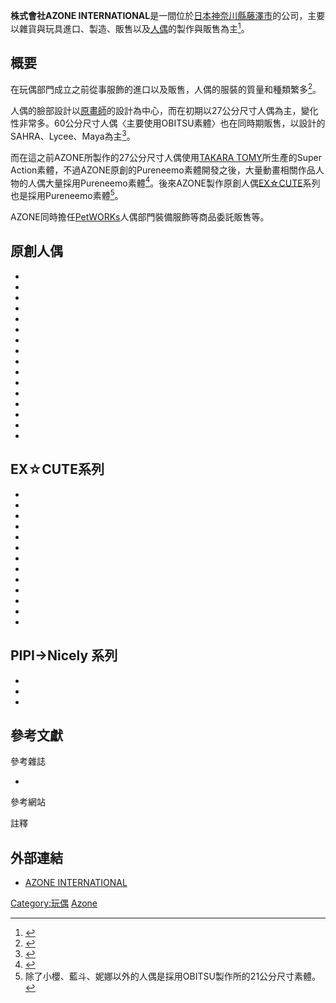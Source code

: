 {{Infobox Company 
| company_name = 株式會社AZONE INTERNATIONAL
| company_name_en = AZONE INTERNATIONAL
| company_logo = 
| company_type = [[股份有限公司|股份有限公司]]
| company_slogan = 
| market_information = 
| abbreviated_name = 
| foundation = 1990年8月8日
| location = [[日本|日本]][[神奈川縣|神奈川縣]][[藤澤市|藤澤市]]石川4-1-7
| zip_code = 252-0815
| area_served = 
| telephone_no = 
| key_people = 
| industry = 
| products = 
| services = 
| capital = 
| revenue = 
| operating_income = 
| profit = 
| market_value = 
| num_employees = 
| P/E ratio = 
| earnings per share = 
| Net asset value = 
| accounting_period =
| parent = 
| major_shareholder = 
| divisions = 
| subsid = 
| sister =
| homepage = [http://www.azone-int.jp/ www.azone-int.jp]
| footnotes = 
| width = 
}}
'''株式會社AZONE INTERNATIONAL'''是一間位於[[日本|日本]][[神奈川縣|神奈川縣]][[藤澤市|藤澤市]]的公司，主要以雜貨與玩具進口、製造、販售以及[[玩偶|人偶]]的製作與販售為主<ref>{{cite web |url=http://ga.sbcr.jp/makerlist/agyou/a/azone/ |script-title=ja:GA Graphic:アゾンインターナショナル |publisher=GA Graphic |date=2010-07-29 |accessdate=2012-05-02 |language=ja |deadurl=yes |archiveurl=https://web.archive.org/web/20120604032816/http://ga.sbcr.jp/makerlist/agyou/a/azone/ |archivedate=2012-06-04 }}</ref>。

== 概要 ==
在玩偶部門成立之前從事服飾的進口以及販售，人偶的服裝的質量和種類繁多<ref>{{cite web |url=http://ga.sbcr.jp/mreport/015338/ |script-title=ja:ＷＦ 2010夏：アゾンインターナショナルがけいおん！など最新ドール多数展示 |publisher=GA Graphic |date=2010-07-29 |accessdate=2012-05-02 |language=ja |deadurl=yes |archiveurl=https://web.archive.org/web/20120310052955/http://ga.sbcr.jp/mreport/015338/ |archivedate=2012-03-10 }}</ref>。

人偶的臉部設計以[[原畫師|原畫師]]{{lang|ja|思い当たる}}的設計為中心，而在初期以27公分尺寸人偶為主，變化性非常多。60公分尺寸人偶〈主要使用OBITSU素體〉也在同時期販售，以{{lang|ja|思い当たる}}設計的SAHRA、Lycee、Maya為主<ref>{{cite web |url=http://www.geocities.jp/lecto_000/azon.html |script-title=ja:アゾン・・・リセ・マヤ・サアラなどのシリーズ |accessdate=2012-05-02 |language=ja |archive-url=https://web.archive.org/web/20160304132305/http://www.geocities.jp/lecto_000/azon.html |archive-date=2016-03-04 |dead-url=yes }}</ref>。

而在這之前AZONE所製作的27公分尺寸人偶使用[[TAKARA_TOMY|TAKARA TOMY]]所生產的Super Action素體，不過AZONE原創的Pureneemo素體開發之後，大量動畫相關作品人物的人偶大量採用Pureneemo素體<ref>{{cite web |url=http://hobby-channel.net/content/view/4186/68/ |script-title=ja:【WF08冬】新作ドールも解禁！アゾンインターナショナルブース情報 |date=2008-02-20 |accessdate=2012-05-02 |language=ja |deadurl=yes |archiveurl=https://archive.is/20120713113912/http://hobby-channel.net/content/view/4186/68/ |archivedate=2012-07-13 }}</ref>。後來AZONE製作原創人偶[[EX☆CUTE|EX☆CUTE]]系列也是採用Pureneemo素體<ref group="Note">除了小櫻、藍斗、妮娜以外的人偶是採用OBITSU製作所的21公分尺寸素體。</ref>。

AZONE同時擔任[[PetWORKs|PetWORKs]]人偶部門裝備服飾等商品委託販售等。

== 原創人偶 ==
*{{nihongo|SAHRA|サアラ}}
*{{nihongo|由希|ゆうき}}
*{{nihongo|Lycee|リセ}}
*{{nihongo|Maya|マヤ}}
*{{nihongo|Minako|みなこ}}
*{{nihongo|BELINDA|ベリンダ}}
*{{nihongo|Caty|カティ}}
*{{nihongo|REIMY|れいみ}}
*{{nihongo|REINA|れいな}}
*{{nihongo|AI|あい}}
*{{nihongo|SUZUNA|すずな}}
*{{nihongo|ANEMONE|アネモネ}}
*{{nihongo|小鳥|小鳥（ことり）}}
*{{nihongo|ERENA|エレナ}}
*{{nihongo|MANA|まな}}
*{{nihongo|NAHO|なほ}}

== EX☆CUTE系列 ==
{{main|EX☆CUTE}}
*{{nihongo|心音|ころん（心音）}}
*{{nihongo|藍華|あいか（藍華）}}
*{{nihongo|小花|ちいか（小花）}}
*{{nihongo|里杏|リアン（里杏）}}
*{{nihongo|美海|みう（美海）}}
*{{nihongo|姬乃|ひめの（姫乃）}}
*{{nihongo|Raili|ライリ}}
*{{nihongo|小櫻|ちさ（小桜）}}
*{{nihongo|藍斗|あおと（藍斗）}}
*{{nihongo|妮娜|ニナ}}
*{{nihongo|Sera|せら}}
*{{nihongo|美亚|みあ（美亜）}}
*{{nihongo|优太|ゆうた（優太）}}

== PIPI→Nicely 系列==
*{{nihongo|Ripo|りぽちゃん}}
*{{nihongo|Repo|れぽちゃん}}
*{{nihongo|Nimo|にーもちゃん}}

== 參考文獻 ==
<div class="references-small">
;參考雜誌
*{{Cite book zh| author = [[推守文化創意有限公司|推守文化創意有限公司]]
 | title = [[玩具格納庫|玩具格納庫]] 2009年9月號第12期  超“萌”大解碼！AZONE專屬的夢幻女子天團 | publisher = 推守文化創意有限公司 | location = 台北 | date=2009年9月1日 | }}
;參考網站
<references />
;註釋
<references group="Note"/>
</div>

== 外部連結 ==
*{{Ja icon}}[http://www.azone-int.jp/ AZONE INTERNATIONAL]{{Wayback|url=http://www.azone-int.jp/ |date=20100208213505 }}

[[Category:玩偶|Category:玩偶]]
[[Category:日本制造公司|Azone]]